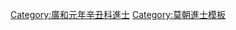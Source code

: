 {{Navbox
|name = 廣和元年辛丑科庭試進士榜
|title = [[莫朝進士列表|廣和元年（1541年）辛丑科庭試進士榜]]
|titlestyle = background-color:#FFD700;
|image =
|style = width:100%;text-align:center; 
|groupstyle = text-align:center; background-color:#FFD700;
|liststyle = text-align:center;
|state = {{{state<includeonly>|collapsed</includeonly>}}}

|group1 = 第一甲<br>勅賜進士及第<br>共3名
|list1 = [[狀元]]：'''[[阮琦|阮　琦]]''' - [[榜眼]]：'''[[范公森]]''' - [[探花]]：'''[[阮世祿]]'''

|group2 = 第二甲<br>勅賜進士出身<br>共4名
|list2 = [[吳珖|吳　珖]] - [[黎矩方]] - [[阮弘演]] - [[張有斐]]

|group3 = 第三甲<br>勅賜同進士出身<br>共23名
|list3 = [[陳寶|陳　寶]] - [[范愿|范　愿]] - [[阮就|阮　就]] - [[阮璟|阮　璟]] - [[武允滋]] - [[尹大效]] - [[黎如虎]]<br>[[阮伏|阮　伏]] - [[楊億 (越南)|楊　億]] - [[范丕顯]] - [[炎義路]] - [[白鴻儒]] - [[阮道貫]] - [[阮敦|阮　敦]] - [[阮清|阮　清]]<br>[[阮明珠]] - [[阮瓊琚]] - [[范琠|范　琠]] - [[阮子愷]] - [[安敦樸]] - [[武碩|武　碩]] - [[梁克慎]] - [[阮珽 (莫朝)|阮　珽]]

|belowstyle = text-align: center; background-color:#FFD700;
|below='''前一科：[[Template:大正九年戊戌科庭試進士榜|大正九年戊戌科]]　'''·'''　後一科：[[Template:廣和四年甲辰科庭試進士榜|廣和四年甲辰科]]'''
}}
[[Category:廣和元年辛丑科進士]]
<noinclude>[[Category:廣和元年辛丑科進士| ]]
[[Category:莫朝進士模板]]</noinclude>